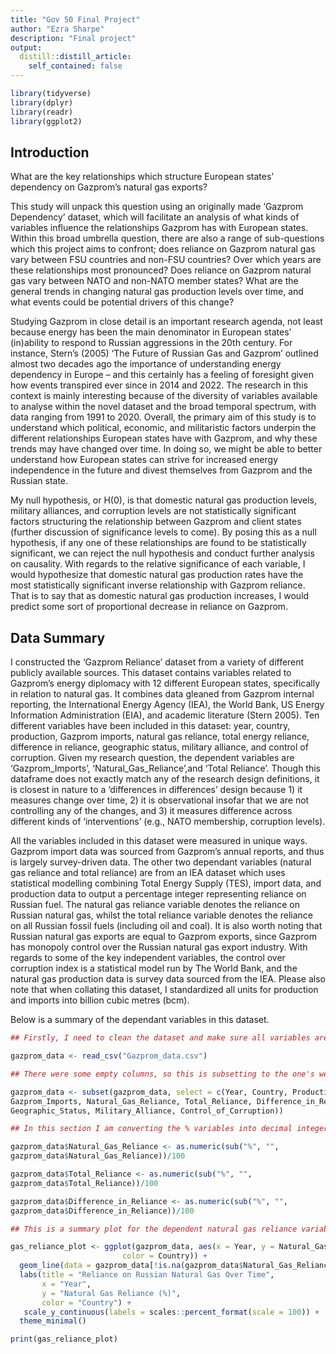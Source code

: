```yaml
---
title: "Gov 50 Final Project"
author: "Ezra Sharpe"
description: "Final project"
output:
  distill::distill_article:
    self_contained: false
---
```


```r
library(tidyverse)
library(dplyr)
library(readr)
library(ggplot2)
```

## Introduction 

What are the key relationships which structure European states’ dependency on 
Gazprom’s natural gas exports?

This study will unpack this question using an originally made ‘Gazprom 
Dependency’ dataset, which will facilitate an analysis of what kinds of 
variables influence the relationships Gazprom has with European states. Within 
this broad umbrella question, there are also a range of sub-questions which this
project aims to confront; does reliance on Gazprom natural gas vary between FSU 
countries and non-FSU countries? Over which years are these relationships most 
pronounced? Does reliance on Gazprom natural gas vary between NATO and non-NATO
member states? What are the general trends in changing natural gas production 
levels over time, and what events could be potential drivers of this change? 

Studying Gazprom in close detail is an important research agenda, not least 
because energy has been the main denominator in European states’ (in)ability to
respond to Russian aggressions in the 20th century. For instance, Stern’s (2005)
‘The Future of Russian Gas and Gazprom’ outlined almost two decades ago the 
importance of understanding energy dependency in Europe – and this certainly has
a feeling of foresight given how events transpired ever since in 2014 and 2022.
The research in this context is mainly interesting because of the diversity of 
variables available to analyse within the novel dataset and the broad temporal 
spectrum, with data ranging from 1991 to 2020. Overall, the primary aim of this
study is to understand which political, economic, and militaristic factors 
underpin the different relationships European states have with Gazprom, and why 
these trends may have changed over time. In doing so, we might be able to better
understand how European states can strive for increased energy independence in
the future and divest themselves from Gazprom and the Russian state. 

My null hypothesis, or H(0), is that domestic natural gas production levels, 
military alliances, and corruption levels are not statistically significant 
factors structuring the relationship between Gazprom and client states (further
discussion of significance levels to come). By posing this as a null hypothesis,
if any one of these relationships are found to be statistically significant, we
can reject the null hypothesis and conduct further analysis on causality. With
regards to the relative significance of each variable, I would hypothesize that
domestic natural gas production rates have the most statistically significant 
inverse relationship with Gazprom reliance. That is to say that as domestic 
natural gas production increases, I would predict some sort of proportional 
decrease in reliance on Gazprom. 

## Data Summary

I constructed the  ‘Gazprom Reliance’ dataset from a variety of different 
publicly available sources. This dataset contains variables related to Gazprom’s
energy diplomacy with 12 different European states, specifically in relation to 
natural gas. It combines data gleaned from Gazprom internal reporting, the 
International Energy Agency (IEA), the World Bank, US Energy Information 
Administration (EIA), and academic literature (Stern 2005). Ten different 
variables have been included in this dataset: year, country, production, Gazprom
imports, natural gas reliance, total energy reliance, difference in reliance, 
geographic status, military alliance, and control of corruption. Given my
research question, the dependent variables are ‘Gazprom_Imports’, 
‘Natural_Gas_Reliance’,and ‘Total Reliance’. Though this dataframe does not 
exactly match any of the research design definitions, it is closest in nature to
a ‘differences in differences’ design because 1) it measures change over time,
2) it is observational insofar that we are not controlling any of the changes, 
and 3) it measures difference across different kinds of ‘interventions’ (e.g.,
NATO membership, corruption levels). 

All the variables included in this dataset were measured in unique ways. Gazprom 
import data was sourced from Gazprom’s annual reports, and thus is largely 
survey-driven data. The other two dependant variables (natural gas reliance and
total reliance) are from an IEA dataset which uses statistical modelling 
combining Total Energy Supply (TES), import data, and production data to output
a percentage integer representing reliance on Russian fuel. The natural gas
reliance variable denotes the reliance on Russian natural gas, whilst the total
reliance variable denotes the reliance on all Russian fossil fuels (including 
oil and coal). It is also worth noting that Russian natural gas exports are
equal to Gazprom exports, since Gazprom has monopoly control over the Russian 
natural gas export industry. With regards to some of the key independent
variables, the control over corruption index is a statistical model run by The 
World Bank, and the natural gas production data is survey data sourced from the
IEA. Please also note that when collating this dataset, I standardized all units
for production and imports into billion cubic metres (bcm). 

Below is a summary of the dependant variables in this dataset. 

```r

## Firstly, I need to clean the dataset and make sure all variables are correct

gazprom_data <- read_csv("Gazprom_data.csv")

## There were some empty columns, so this is subsetting to the one's we want

gazprom_data <- subset(gazprom_data, select = c(Year, Country, Production, 
Gazprom_Imports, Natural_Gas_Reliance, Total_Reliance, Difference_in_Reliance, 
Geographic_Status, Military_Alliance, Control_of_Corruption))

## In this section I am converting the % variables into decimal integers

gazprom_data$Natural_Gas_Reliance <- as.numeric(sub("%", "", 
gazprom_data$Natural_Gas_Reliance))/100

gazprom_data$Total_Reliance <- as.numeric(sub("%", "", 
gazprom_data$Total_Reliance))/100

gazprom_data$Difference_in_Reliance <- as.numeric(sub("%", "", 
gazprom_data$Difference_in_Reliance))/100

## This is a summary plot for the dependent natural gas reliance variable

gas_reliance_plot <- ggplot(gazprom_data, aes(x = Year, y = Natural_Gas_Reliance, group = Country, 
                         color = Country)) +
  geom_line(data = gazprom_data[!is.na(gazprom_data$Natural_Gas_Reliance), ]) +
  labs(title = "Reliance on Russian Natural Gas Over Time",
       x = "Year",
       y = "Natural Gas Reliance (%)",
       color = "Country") +
   scale_y_continuous(labels = scales::percent_format(scale = 100)) + 
  theme_minimal()

print(gas_reliance_plot)

```

